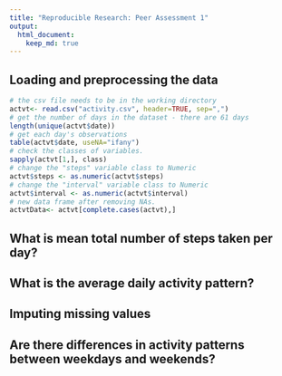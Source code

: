 ```yaml
---
title: "Reproducible Research: Peer Assessment 1"
output: 
  html_document:
    keep_md: true
---
```



## Loading and preprocessing the data
```r
# the csv file needs to be in the working directory
actvt<- read.csv("activity.csv", header=TRUE, sep=",")
# get the number of days in the dataset - there are 61 days
length(unique(actvt$date))
# get each day's observations
table(actvt$date, useNA="ifany") 
# check the classes of variables.
sapply(actvt[1,], class)
# change the "steps" variable class to Numeric
actvt$steps <- as.numeric(actvt$steps) 
# change the "interval" variable class to Numeric
actvt$interval <- as.numeric(actvt$interval) 
# new data frame after removing NAs.
actvtData<- actvt[complete.cases(actvt),] 
```



## What is mean total number of steps taken per day?



## What is the average daily activity pattern?



## Imputing missing values



## Are there differences in activity patterns between weekdays and weekends?

